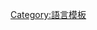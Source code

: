 {{asbox
| image     = Phoenician alphabet sample.svg
| pix       = 40
| subject   = [[閃語族]]相關 
| qualifier = 
| category  = 閃語族小作品
| tempsort  =  *
| name      = Template:Semitic-lang-stub
}}
<noinclude>
[[Category:語言模板]]
</noinclude>